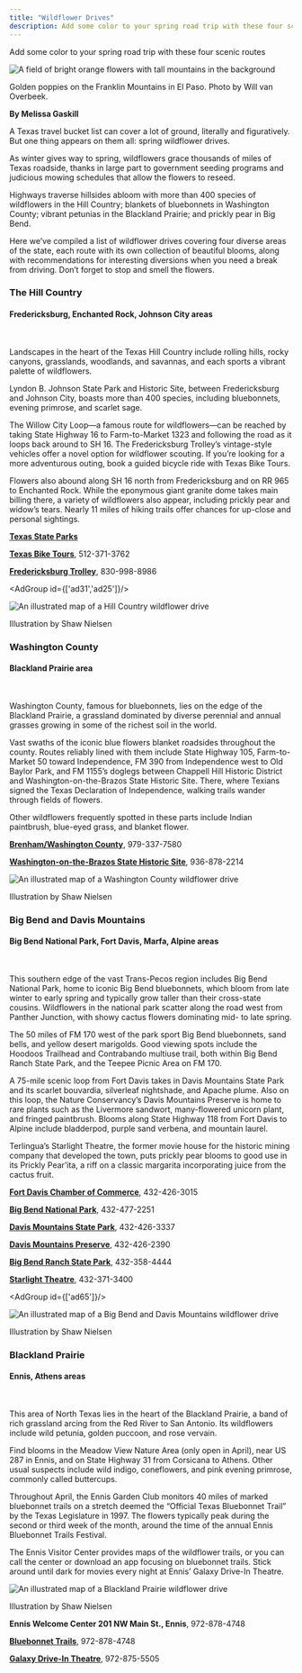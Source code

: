 ```yaml
---
title: "Wildflower Drives"
description: Add some color to your spring road trip with these four scenic routes
---
```


<PageDescription>

Add some color to your spring road trip with these four scenic routes

</PageDescription>

<Row>
<Column colSm={8} colMd={4} colLg={8}>

![A field of bright orange flowers with tall mountains in the background](images/golden-poppies-franklin-mountains.jpg)
<Caption>Golden poppies on the Franklin Mountains in El Paso. Photo by Will van Overbeek.</Caption>

**By Melissa Gaskill**

A Texas travel bucket list can cover a lot of ground, literally and figuratively. But one thing appears on them all: spring wildflower drives.

As winter gives way to spring, wildflowers grace thousands of miles of Texas roadside, thanks in large part to government seeding programs and judicious mowing schedules that allow the flowers to reseed.

Highways traverse hillsides abloom with more than 400 species of wildflowers in the Hill Country; blankets of bluebonnets in Washington County; vibrant petunias in the Blackland Prairie; and prickly pear in Big Bend.

Here we’ve compiled a list of wildflower drives covering four diverse areas of the state, each route with its own collection of beautiful blooms, along with recommendations for interesting diversions when you need a break from driving. Don’t forget to stop and smell the flowers.

</Column>

<Column colSM={8} colMd={4} colLg={4}>
<AdGroup id={['ad81']}/>
<AdGroup id={['ad29']}/>
</Column>
</Row>

<Row>
<Column colSm={8} colMd={4} colLg={6}>

### The Hill Country

#### Fredericksburg, Enchanted Rock, Johnson City areas
<br/>

Landscapes in the heart of the Texas Hill Country include rolling hills, rocky canyons, grasslands, woodlands, and savannas, and each sports a vibrant palette of wildflowers.

Lyndon B. Johnson State Park and Historic Site, between Fredericksburg and Johnson City, boasts more than 400 species, including bluebonnets, evening primrose, and scarlet sage.

The Willow City Loop—a famous route for wildflowers—can be reached by taking State Highway 16 to Farm-to-Market 1323 and following the road as it loops back around to SH 16. The Fredericksburg Trolley’s vintage-style vehicles offer a novel option for wildflower scouting. If you’re looking for a more adventurous outing, book a guided bicycle ride with Texas Bike Tours.

Flowers also abound along SH 16 north from Fredericksburg and on RR 965 to Enchanted Rock. While the eponymous giant granite dome takes main billing there, a variety of wildflowers also appear, including prickly pear and widow’s tears. Nearly 11 miles of hiking trails offer chances for up-close and personal sightings.

**[Texas State Parks](https://texasstateparks.org)**

**[Texas Bike Tours](https://texasbiketours.com)**, 512-371-3762

**[Fredericksburg Trolley](https://fbgtours.com)**, 830-998-8986

<AdGroup id={['ad31','ad25']}/>

</Column>

<Column colSm={8} colMd={4} colLg={6}>

![An illustrated map of a Hill Country wildflower drive](images/hill-country-wildflower-map.png)
<Caption>Illustration by Shaw Nielsen</Caption>

</Column>

</Row>

<Row>
<Column colSm={8} colMd={4} colLg={6}>

### Washington County

#### Blackland Prairie area

<br/>

Washington County, famous for bluebonnets, lies on the edge of the Blackland Prairie, a grassland dominated by diverse perennial and annual grasses growing in some of the richest soil in the world.

Vast swaths of the iconic blue flowers blanket roadsides throughout the county. Routes reliably lined with them include State Highway 105, Farm-to-Market 50 toward Independence, FM 390 from Independence west to Old Baylor Park, and FM 1155’s doglegs between Chappell Hill Historic District and Washington-on-the-Brazos State Historic Site. There, where Texians signed the Texas Declaration of Independence, walking trails wander through fields of flowers.

Other wildflowers frequently spotted in these parts include Indian paintbrush, blue-eyed grass, and blanket flower.

**[Brenham/Washington County](https://visitbrenhamtexas.com)**, 979-337-7580

**[Washington-on-the-Brazos State Historic Site](https://thc.texas.gov)**, 936-878-2214

</Column>

<Column colSm={8} colMd={4} colLg={6}>

![An illustrated map of a Washington County wildflower drive](images/washington-county-wildflower-drive.png)
<Caption>Illustration by Shaw Nielsen</Caption>

</Column>

</Row>

<Row>
<Column colSm={8} colMd={4} colLg={6}>

### Big Bend and Davis Mountains

#### Big Bend National Park, Fort Davis, Marfa, Alpine areas

<br/>

This southern edge of the vast Trans-Pecos region includes Big Bend National Park, home to iconic Big Bend bluebonnets, which bloom from late winter to early spring and typically grow taller than their cross-state cousins. Wildflowers in the national park scatter along the road west from Panther Junction, with showy cactus flowers dominating mid- to late spring.

The 50 miles of FM 170 west of the park sport Big Bend bluebonnets, sand bells, and yellow desert marigolds. Good viewing spots include the Hoodoos Trailhead and Contrabando multiuse trail, both within Big Bend Ranch State Park, and the Teepee Picnic Area on FM 170.

A 75-mile scenic loop from Fort Davis takes in Davis Mountains State Park and its scarlet bouvardia, silverleaf nightshade, and Apache plume. Also on this loop, the Nature Conservancy’s Davis Mountains Preserve is home to rare plants such as the Livermore sandwort, many-flowered unicorn plant, and fringed paintbrush. Blooms along State Highway 118 from Fort Davis to Alpine include bladderpod, purple sand verbena, and mountain laurel.

Terlingua’s Starlight Theatre, the former movie house for the historic mining company that developed the town, puts prickly pear blooms to good use in its Prickly Pear’ita, a riff on a classic margarita incorporating juice from the cactus fruit.

**[Fort Davis Chamber of Commerce](https://fortdavis.com)**, 432-426-3015

**[Big Bend National Park](https://nps.gov/bibe)**, 432-477-2251

**[Davis Mountains State Park](https://texasstateparks.org)**, 432-426-3337

**[Davis Mountains Preserve](https://nature.org)**, 432-426-2390

**[Big Bend Ranch State Park](https://texasstateparks.org)**, 432-358-4444

**[Starlight Theatre](https://thestarlighttheatre.com)**, 432-371-3400 

<AdGroup id={['ad65']}/>

</Column>

<Column colSm={8} colMd={4} colLg={6}>

![An illustrated map of a Big Bend and Davis Mountains wildflower drive](images/big-bend-wildflower-drive.png)
<Caption>Illustration by Shaw Nielsen</Caption>

</Column>

</Row>

<Row>

<Column colSm={6} colMd={4} colLg={8}>

### Blackland Prairie
#### Ennis, Athens areas
<br/>

This area of North Texas lies in the heart of the Blackland Prairie, a band of rich grassland arcing from the Red River to San Antonio. Its wildflowers include wild petunia, golden puccoon, and rose vervain.

Find blooms in the Meadow View Nature Area (only open in April), near US 287 in Ennis, and on State Highway 31 from Corsicana to Athens. Other usual suspects include wild indigo, coneflowers, and pink evening primrose, commonly called buttercups.

Throughout April, the Ennis Garden Club monitors 40 miles of marked bluebonnet trails on a stretch deemed the “Official Texas Bluebonnet Trail” by the Texas Legislature in 1997. The flowers typically peak during the second or third week of the month, around the time of the annual Ennis Bluebonnet Trails Festival.

The Ennis Visitor Center provides maps of the wildflower trails, or you can call the center or download an app focusing on bluebonnet trails. Stick around until dark for movies every night at Ennis’ Galaxy Drive-In Theatre.

![An illustrated map of a Blackland Prairie wildflower drive](images/blackland-prairie-wildflower-drive.png)
<Caption>Illustration by Shaw Nielsen</Caption>

**Ennis Welcome Center 201 NW Main St., Ennis**, 972-878-4748

**[Bluebonnet Trails](https://bluebonnettrail.org)**, 972-878-4748

**[Galaxy Drive-In Theatre](https://galaxydriveintheatre.com)**, 972-875-5505

</Column>

<Column colSm={6} colMd={4} colLg={4}>
<AdGroup id={['ad28']}/>
</Column>

</Row>